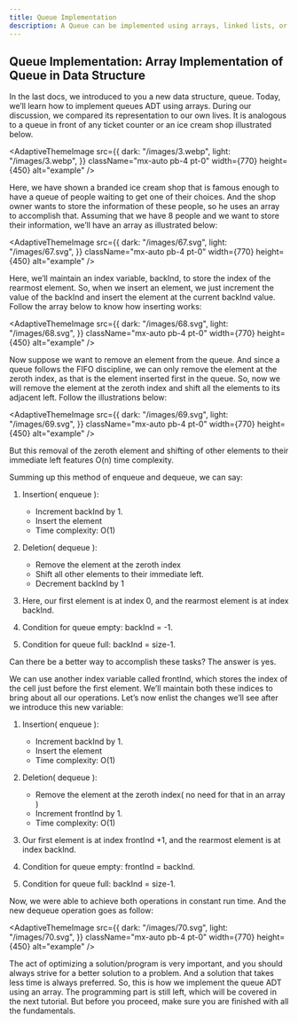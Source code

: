 ```yaml
---
title: Queue Implementation
description: A Queue can be implemented using arrays, linked lists, or built-in data structures, where elements are added to the rear (enqueue) and removed from the front (dequeue).
---
```


## Queue Implementation: Array Implementation of Queue in Data Structure

In the last docs, we introduced to you a new data structure, queue. Today, we’ll learn how to implement queues ADT using arrays. During our discussion, we compared its representation to our own lives. It is analogous to a queue in front of any ticket counter or an ice cream shop illustrated below.

<AdaptiveThemeImage
  src={{
    dark: "/images/3.webp",
    light: "/images/3.webp",
  }}
  className="mx-auto pb-4 pt-0"
  width={770}
  height={450}
  alt="example"
/>

Here, we have shown a branded ice cream shop that is famous enough to have a queue of people waiting to get one of their choices. And the shop owner wants to store the information of these people, so he uses an array to accomplish that. Assuming that we have 8 people and we want to store their information, we’ll have an array as illustrated below:

<AdaptiveThemeImage
  src={{
    dark: "/images/67.svg",
    light: "/images/67.svg",
  }}
  className="mx-auto pb-4 pt-0"
  width={770}
  height={450}
  alt="example"
/>

Here, we’ll maintain an index variable, backInd, to store the index of the rearmost element. So, when we insert an element, we just increment the value of the backInd and insert the element at the current backInd value. Follow the array below to know how inserting works:

<AdaptiveThemeImage
  src={{
    dark: "/images/68.svg",
    light: "/images/68.svg",
  }}
  className="mx-auto pb-4 pt-0"
  width={770}
  height={450}
  alt="example"
/>

Now suppose we want to remove an element from the queue. And since a queue follows the FIFO discipline, we can only remove the element at the zeroth index, as that is the element inserted first in the queue. So, now we will remove the element at the zeroth index and shift all the elements to its adjacent left. Follow the illustrations below:

<AdaptiveThemeImage
  src={{
    dark: "/images/69.svg",
    light: "/images/69.svg",
  }}
  className="mx-auto pb-4 pt-0"
  width={770}
  height={450}
  alt="example"
/>

But this removal of the zeroth element and shifting of other elements to their immediate left features O(n) time complexity. 

Summing up this method of enqueue and dequeue, we can say:

1. Insertion( enqueue ):
    - Increment backInd by 1.
    - Insert the element
    - Time complexity: O(1)

2. Deletion( dequeue ):
    - Remove the element at the zeroth index
    - Shift all other elements to their immediate left.
    - Decrement backInd by 1

3. Here, our first element is at index 0, and the rearmost element is at index backInd.

4. Condition for queue empty: backInd = -1.

5. Condition for queue full: backInd = size-1.

Can there be a better way to accomplish these tasks? The answer is yes.

We can use another index variable called frontInd, which stores the index of the cell just before the first element. We’ll maintain both these indices to bring about all our operations. Let’s now enlist the changes we’ll see after we introduce this new variable:

1. Insertion( enqueue ):

    - Increment backInd by 1.
    - Insert the element
    - Time complexity: O(1)

2. Deletion( dequeue ):

    - Remove the element at the zeroth index( no need for that in an array )
    - Increment frontInd by 1.
    - Time complexity: O(1)

3. Our first element is at index frontInd +1, and the rearmost element is at index backInd.

4. Condition for queue empty: frontInd = backInd.

5. Condition for queue full: backInd = size-1.

Now, we were able to achieve both operations in constant run time. And the new dequeue operation goes as follow:

<AdaptiveThemeImage
  src={{
    dark: "/images/70.svg",
    light: "/images/70.svg",
  }}
  className="mx-auto pb-4 pt-0"
  width={770}
  height={450}
  alt="example"
/>

The act of optimizing a solution/program is very important, and you should always strive for a better solution to a problem. And a solution that takes less time is always preferred. So, this is how we implement the queue ADT using an array. The programming part is still left, which will be covered in the next tutorial. But before you proceed, make sure you are finished with all the fundamentals.